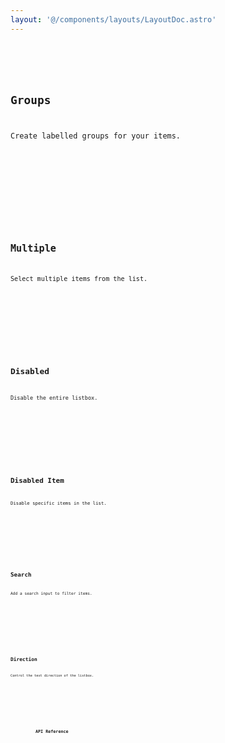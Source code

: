 ```yaml
---
layout: '@/components/layouts/LayoutDoc.astro'
---
```









<Preview client:load>
	<Fragment slot="preview">
		<Default client:visible />
	</Fragment>
	<Fragment slot="code">
		<Code code={DefaultRaw} lang="svelte" />
	</Fragment>
</Preview>

## Groups

Create labelled groups for your items.

<Preview client:load>
	<Fragment slot="preview">
		<Group client:visible />
	</Fragment>
	<Fragment slot="code">
		<Code code={GroupRaw} lang="svelte" />
	</Fragment>
</Preview>

## Multiple

Select multiple items from the list.

<Preview client:load>
	<Fragment slot="preview">
		<Multiple client:visible />
	</Fragment>
	<Fragment slot="code">
		<Code code={MultipleRaw} lang="svelte" />
	</Fragment>
</Preview>

## Disabled

Disable the entire listbox.

<Preview client:load>
	<Fragment slot="preview">
		<Disabled client:visible />
	</Fragment>
	<Fragment slot="code">
		<Code code={DisabledRaw} lang="svelte" />
	</Fragment>
</Preview>

## Disabled Item

Disable specific items in the list.

<Preview client:load>
	<Fragment slot="preview">
		<DisabledItem client:visible />
	</Fragment>
	<Fragment slot="code">
		<Code code={DisabledItemRaw} lang="svelte" />
	</Fragment>
</Preview>

## Search

Add a search input to filter items.

<Preview client:load>
	<Fragment slot="preview">
		<Search client:visible />
	</Fragment>
	<Fragment slot="code">
		<Code code={SearchRaw} lang="svelte" />
	</Fragment>
</Preview>

## Direction

Control the text direction of the listbox.

<Preview client:load>
	<Fragment slot="preview">
		<Dir client:visible />
	</Fragment>
	<Fragment slot="code">
		<Code code={DirRaw} lang="svelte" />
	</Fragment>
</Preview>

## API Reference

<ApiTable />
